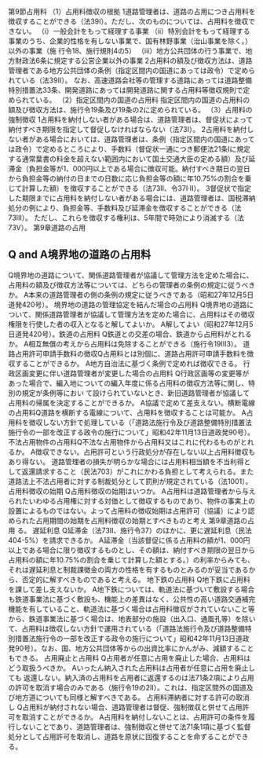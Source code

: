 

第9節占用料
（1）占用料徴収の根拠
1道路管理者は、道路の占用につき占用料を徴収することができる（法39Ⅰ）。ただし、次のものについては、占用料を徴収できない。
（i）一般会計をもって経理する事業
（ii）特別会計をもって経理する事業のうち、企業的性格を有しない事業で、国有林野事業（治山事業を除く。）以外の事業（施
行令18、施行規則4の5）
（ⅲ）地方公共団体の行う事業で、地方財政法6条に規定する公営企業以外の事業
2占用料の額及び徴収方法は、道路管理者である地方公共団体の条例（指定区間内の国道にあっては政令）で定められている（法39Ⅱ）。
なお、高速道路会社等の管理する道路にあっては道路整備特別措置法33条、開発道路にあっては開発道路に関する占用料等徴収規則で定められている。
（2）指定区間内の国道の占用料
指定区間内の国道の占用料の額及び徴収方法は、施行令19条及び19条の2に定められている。
（3）占用料の強制徴収
1占用料を納付しない者がある場合は、道路管理者は、督促状によって納付すべき期限を指定して督促しなければならない（法73I）。
2占用料を納付しない者がある場合においては、道路管理者は、条例（指定区間内の国道にあっては政令）で定めるところにより、手数料（督促状一通につき郵便法21条Ⅰに規定する通常葉書の料金を超えない範囲内において国土交通大臣の定める額）及び延滞金（負担金等が1、000円以上である場合に徴収可能。納付すべき期日の翌日から負担金等の納付の日までの日数に応じ負担金等の額に年10.75%の割合を乗じて計算した額）を徴収することができる（法73Ⅱ、令37Ⅰ·Ⅱ）。
3督促状で指定した期限までに占用料を納付しない者がある場合には、道路管理者は、国税滞納処分の例により、負担金等、手数料及び延滞金を徴収することができる（法73Ⅲ）。
ただし、これらを徴収する権利は、5年間で時効により消滅する（法73V）。
第9章道路の占用
## Q and A境界地の道路の占用料
Q境界地の道路について、関係道路管理者が協議して管理方法を定めた場合に、占用料の額及び徴収方法等については、どちらの管理者の条例の規定に従うべきか。
A本来の道路管理者の側の条例の規定に従うべきである（昭和27年12月5日道発420号）。
境界地の道路の管理協定を結んだ場合の占用料
Q境界地の道路について、関係道路管理者が協議して管理方法を定めた場合に、占用料はその徴収権限を行使した者の収入となると解してよいか。
A解してよい（昭和27年12月5日道発420号）。鉄道の占用料
Q鉄道との交差の場合、鉄道から占用料がとれるか。
A相互無償の考えから占用料は免除することができる（施行令19Ⅲ3）。
道路占用許可申請手数料の徴収Q占用料とは別個に、道路占用許可申請手数料を徴収することができるか。
A地方自治法に基づく条例で定めれば徴収できる。
行政区画変更に伴い道路管理者が変更した場合の占用料
Q行政区画等の変更等があった場合で、編入地についての編入年度に係る占用料の徴収方法等に関し、特別の規定が条例等におい
て設けられていないとき、新旧道路管理者が協議して占用料の帰属を決定することができるか。
A協議で定めて差支えない。横断電線の占用料Q道路を横断する電線について、占用料を徴収することは可能か。
A占用料を徴収しない方針で処理している（「道路法施行令及び道路整備特別措置法施行令の一部を改正する政令の施行について」昭和42年11月13日道政発90号）。
不法占用物件の占用料Q不法な占用物件から占用料又はこれに代わるものがとれるか。
A徴収できない。占用許可という行政処分が存在しない以上占用料徴収もあり得ない。
道路管理者の損失が明らかな場合には占用料相当額を不当利得として返還請求すること（民法703）がこれにかわる負担として考えられる。また道路法上不法占用者に対する制裁処分として罰則が規定されている（法1001）。
占用料徴収の始期
Q占用料徴収の始期はいつか。
A占用料は道路管理者から与えられたいわゆる占用権に対する対価として徴収するものであり、物件の事実上の設置によるものではない。よって占用料の徴収始期は占用許可（協議）により認められた占用期間の始期を占用料徴収の始期とすべきものと考え
第9章道路の占用
る。
遅延利息
Q延滞金（法73Ⅱ、施行令37）のほかに、更に遅延利息（民法404-5%）を請求できるか。
A延滞金（当該督促に係る占用料の額が1、000円以上である場合に限り徴収するものとし、その額は、納付すべき期限の翌日から占用料の額に年10.75%の割合を乗じて計算した額とする。）の利率からみても、それは遅延利息と制裁課徴金の両方の性格を有するものとみるのが妥当であるから、否定的に解すべきものであると考える。
地下鉄の占用料
Q地下鉄に占用料を課して差し支えないか。
A地下鉄については、軌道法に基づいて敷設する場合も鉄道事業法に基づく敷設も、機能上の差異はなく、公共性の高い道路交通補完機能を有していること、軌道法に基づく場合は占用料徴収がされていないこと等から、鉄道事業法に基づく場合は、地表部分の施設（出入口、通風孔等）を除いて、占用料は徴収しない方針で運用されている（「道路法施行令及び道路整備特別措置法施行令の一部を改正する政令の施行について」昭和42年11月13日道政発90号）。なお、国、地方公共団体等からの出資比率にかんがみ、減額することもできる。
占用廃止と占用料
Q占用者が任意に占用を廃止した場合、占用料はどう取扱うべきか。
Aいったん納入された占用料は占用者が任意に占用を廃止しても
返還しない。納入済の占用料を占用者に返還するのは法71条2項により占用の許可を取消す場合のみである（施行令19の2Ⅱ）。これは、指定区間外の国道及び地方道についても同様と解すべきである。
占用料滞納者に対する許可の取消し
Q占用料が納付されない場合、道路管理者は督促、強制徴収と併せて占用許可を取消すことができるか。
A占用料を納付しないことは、占用許可の条件を履行しないことであり、道路管理者は、強制徴収と併せて法71条1項に基づく監督処分として占用許可を取消し、道路を原状に回復することを命ずることができる。
